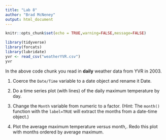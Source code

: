 ```yaml
---
title: "Lab 8"
author: "Brad McNeney"
output: html_document
---
```


```r
knitr::opts_chunk$set(echo = TRUE,warning=FALSE,message=FALSE)
```

```r
library(tidyverse)
library(forcats)
library(lubridate)
yvr <- read_csv("weatherYVR.csv")
yvr
```

In the above code chunk you read in **daily** weather
data from YVR in 2003.

1. Coerce the `Date/Time` variable to a date object
and rename it Date.

2. Do a time series plot (with lines) 
of the daily maximum temperature by day.

3. Change the `Month` variable from 
numeric to a factor.
(Hint: The `month()` function with the `label=TRUE` will
extract the months from a date-time object.)

4. Plot the average maximum temperature *versus* month,.
Redo this plot with months ordered by 
average maximum.
